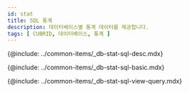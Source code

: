 ```yaml
---
id: stat
title: SQL 통계
description: 데이터베이스별 통계 데이터를 제공합니다.
tags: [ CUBRID, 데이터베이스, 통계 ]
---
```



<!-- SQL 통계 -->
{@include: ../common-items/_db-stat-sql-desc.mdx} 

<!-- SQL 통계 기본 사용 안내 -->
{@include: ../common-items/_db-stat-sql-basic.mdx} 

<!-- 쿼리별 수행 추이, 자세히 보기 -->
{@include: ../common-items/_db-stat-sql-view-query.mdx} 
